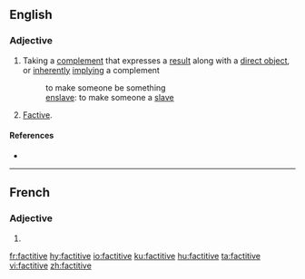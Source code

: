 ==English==

===Adjective===
{{en-adj|-}}

# {{label|en|linguistics|of a verb}} Taking a [[complement]] that expresses a [[result]] along with a [[direct object]], or [[inherently]] [[imply]]ing a complement
#: to make someone be something
#: [[enslave]]: to make someone a [[slave]]
# {{label|en|linguistics|rare|of a verb}} [[factive|Factive]].

====References====
* {{R:OED Online|title=factitive|code=67508|part of speech=adj. and n|date=April 2016}}

----

==French==

===Adjective===
{{head|fr|adjective form}}

# {{feminine singular of|factitif|lang=fr}}

[[fr:factitive]]
[[hy:factitive]]
[[io:factitive]]
[[ku:factitive]]
[[hu:factitive]]
[[ta:factitive]]
[[vi:factitive]]
[[zh:factitive]]